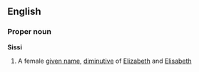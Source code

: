 ==English==
===Proper noun===
'''Sissi'''
# A female [[given name]], [[diminutive]] of [[Elizabeth]] and [[Elisabeth]]